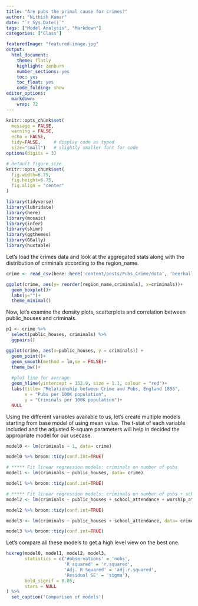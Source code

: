```yaml
---
title: "Are pubs the primal cause for crimes?"
author: "Nithish Kumar"
date: "`r Sys.Date()`"
tags: ["Model Analysis", "Markdown"]
categories: ["Class"]

featuredImage: "featured-image.jpg"
output:
  html_document:
    theme: flatly
    highlight: zenburn
    number_sections: yes
    toc: yes
    toc_float: yes
    code_folding: show
editor_options: 
  markdown: 
    wrap: 72
---
```


```r
knitr::opts_chunk$set(
  message = FALSE, 
  warning = FALSE, 
  echo = FALSE,
  tidy=FALSE,     # display code as typed
  size="small")   # slightly smaller font for code
options(digits = 3)

# default figure size
knitr::opts_chunk$set(
  fig.width=6.75, 
  fig.height=6.75,
  fig.align = "center"
)
```

```r
library(tidyverse)
library(lubridate)
library(here)
library(mosaic)
library(infer)
library(skimr)
library(ggthemes)
library(GGally)
library(huxtable)
```

Let's load the crimes data and look at the aggregated stats along with the distribution of criminals according to the region_name. 
```r
crime <- read_csv(here::here('content/posts/Pubs_Crime/data', 'beerhall.csv'))
```

```r
ggplot(crime, aes(y= reorder(region_name,criminals), x=criminals))+
  geom_boxplot()+
  labs(y="")+
  theme_minimal()
```

Now, let's examine the density plots, scatterplots and correlation between public_houses and criminals.

```r
p1 <- crime %>% 
  select(public_houses, criminals) %>% 
  ggpairs()
```

```r
ggplot(crime, aes(x=public_houses, y = criminals)) +
  geom_point()+
  geom_smooth(method = lm,se = FALSE)+
  theme_bw()+
  
  #plot line for average
  geom_hline(yintercept = 152.9, size = 1.1, colour = "red")+
  labs(title= "Relationship between Crime and Pubs, England 1856",
       x = "Pubs per 100K population",
       y = "Criminals per 100K population")+
  NULL
```

Using the different variables available to us, let's create multiple models starting from base model of using mean value. The t-stat of each variable included and the adjusted R-square parameters will help in decided the appropriate model for our usecase. 

```r
model0 <- lm(criminals ~ 1, data= crime)

model0 %>% broom::tidy(conf.int=TRUE)

# ***** Fit linear regression models: criminals on number of pubs
model1 <- lm(criminals ~ public_houses, data= crime)

model1 %>% broom::tidy(conf.int=TRUE)

# ***** Fit linear regression models: criminals on number of pubs + school + church attendance
model2 <- lm(criminals ~ public_houses + school_attendance + worship_attendance, data= crime)

model2 %>% broom::tidy(conf.int=TRUE)

model3 <- lm(criminals ~ public_houses + school_attendance, data= crime)

model3 %>% broom::tidy(conf.int=TRUE)
```

Let's compare all these models to get a high level view on the best one.
```r
huxreg(model0, model1, model2, model3,
       statistics = c('#observations' = 'nobs', 
                      'R squared' = 'r.squared', 
                      'Adj. R Squared' = 'adj.r.squared', 
                      'Residual SE' = 'sigma'), 
       bold_signif = 0.05, 
       stars = NULL
) %>% 
  set_caption('Comparison of models')
```

